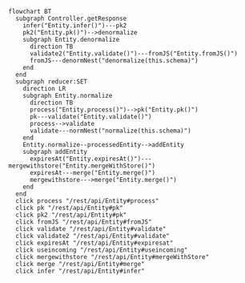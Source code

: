 ```mermaid
flowchart BT
  subgraph Controller.getResponse
    infer("Entity.infer()")---pk2
    pk2("Entity.pk()")-->denormalize
    subgraph Entity.denormalize
      direction TB
      validate2("Entity.validate()")---fromJS("Entity.fromJS()")
      fromJS---denormNest("denormalize(this.schema)")
    end
  end
  subgraph reducer:SET
    direction LR
    subgraph Entity.normalize
      direction TB
      process("Entity.process()")-->pk("Entity.pk()")
      pk---validate("Entity.validate()")
      process-->validate
      validate---normNest("normalize(this.schema)")
    end
    Entity.normalize--processedEntity-->addEntity
    subgraph addEntity
      expiresAt("Entity.expiresAt()")---mergewithstore("Entity.mergeWithStore()")
      expiresAt---merge("Entity.merge()")
      mergewithstore--->merge("Entity.merge()")
    end
  end
  click process "/rest/api/Entity#process"
  click pk "/rest/api/Entity#pk"
  click pk2 "/rest/api/Entity#pk"
  click fromJS "/rest/api/Entity#fromJS"
  click validate "/rest/api/Entity#validate"
  click validate2 "/rest/api/Entity#validate"
  click expiresAt "/rest/api/Entity#expiresat"
  click useincoming "/rest/api/Entity#useincoming"
  click mergewithstore "/rest/api/Entity#mergeWithStore"
  click merge "/rest/api/Entity#merge"
  click infer "/rest/api/Entity#infer"
```
